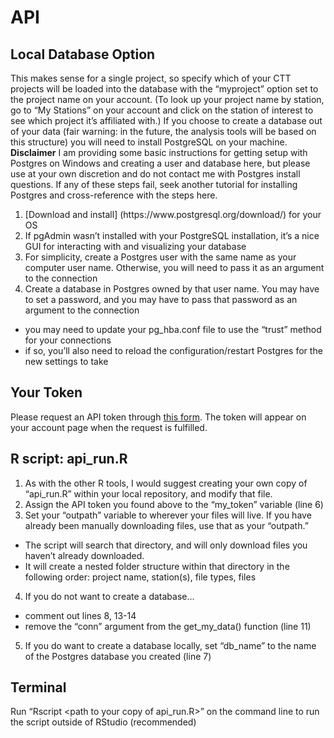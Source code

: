 # API {#intro}

## Local Database Option
This makes sense for a single project, so specify which of your CTT projects will be loaded into the database with the "myproject" option set to the project name on your account. (To look up your project name by station, go to "My Stations" on your account and click on the station of interest to see which project it's affiliated with.) If you choose to create a database out of your data (fair warning: in the future, the analysis tools will be based on this structure) you will need to install PostgreSQL on your machine.  
**Disclaimer** I am providing some basic instructions for getting setup with Postgres on Windows and creating a user and database here, but please use at your own discretion and do not contact me with Postgres install questions. If any of these steps fail, seek another tutorial for installing Postgres and cross-reference with the steps here.  

1. [Download and install] (https://www.postgresql.org/download/) for your OS  
2. If pgAdmin wasn't installed with your PostgreSQL installation, it's a nice GUI for interacting with and visualizing your database
3. For simplicity, create a Postgres user with the same name as your computer user name. Otherwise, you will need to pass it as an argument to the connection  
4. Create a database in Postgres owned by that user name. You may have to set a password, and you may have to pass that password as an argument to the connection  

* you may need to update your pg_hba.conf file to use the "trust" method for your connections
* if so, you'll also need to reload the configuration/restart Postgres for the new settings to take

## Your Token
Please request an API token through [this form](https://celltracktech.com/support-radio-api/). The token will appear on your account page when the request is fulfilled.  

## R script: api_run.R
1. As with the other R tools, I would suggest creating your own copy of "api_run.R" within your local repository, and modify that file. 
2. Assign the API token you found above to the "my_token" variable (line 6)  
3. Set your "outpath" variable to wherever your files will live. If you have already been manually downloading files, use that as your "outpath."
  * The script will search that directory, and will only download files you haven't already downloaded.
  * It will create a nested folder structure within that directory in the following order: project name, station(s), file types, files
4. If you do not want to create a database...
  + comment out lines 8, 13-14
  + remove the "conn" argument from the get_my_data() function (line 11)
5. If you do want to create a database locally, set "db_name" to the name of the Postgres database you created (line 7)

## Terminal
Run "Rscript <path to your copy of api_run.R>" on the command line to run the script outside of RStudio (recommended)
